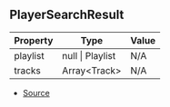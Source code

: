 ## PlayerSearchResult

| Property | Type | Value |
| ----------- | ----------- | ----------- |
| playlist | null \| Playlist | N/A |
| tracks | Array\<Track> | N/A |


- [Source](https://github.com/Androz2091/discord-player/blob/cb6c009/packages/discord-player/src/types/types.ts#L10)
